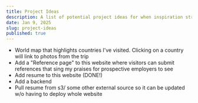 ```yaml
---
title: Project Ideas
description: A list of potential project ideas for when inspiration strikes.
date: Jan 9, 2025
slug: project-ideas
published: true
---
```


- World map that highlights countries I've visited. Clicking on a country will link to photos from the trip
- Add a "Reference page" to this website where visitors can submit references that sing my praises for prospective employers to see
- Add resume to this website (DONE!)
- Add a backend
- Pull resume from s3/ some other external source so it can be updated w/o having to deploy whole website
